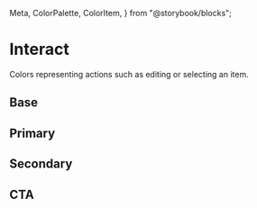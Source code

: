   Meta,
  ColorPalette,
  ColorItem,
} from "@storybook/blocks";

<Meta title="Theme/Palettes/Interact" />

# Interact

Colors representing actions such as editing or selecting an item.

## Base

<ColorContainer className="paletteContainer">
  <ColorPalette className="docs">
    <ColorItem
      title="Background"
      subtitle="--salt-palette-interact-background"
      colors={{
        "--salt-palette-interact-background":
          "var(--salt-palette-interact-background)",
        "--salt-palette-interact-background-disabled":
          "var(--salt-palette-interact-background-disabled)",
        "--salt-palette-interact-background-hover":
          "var(--salt-palette-interact-background-hover)",
        "--salt-palette-interact-background-active":
          "var(--salt-palette-interact-background-active)",
        "--salt-palette-interact-background-blurSelected":
          "var(--salt-palette-interact-background-blurSelected)",
      }}
    />
    <ColorItem
      title="Border"
      subtitle="--salt-palette-interact-border"
      colors={{
        "--salt-palette-interact-border": "var(--salt-palette-interact-border)",
        "--salt-palette-interact-border-hover":
          "var(--salt-palette-interact-border-hover)",
        "--salt-palette-interact-border-active":
          "var(--salt-palette-interact-border-active)",
        "--salt-palette-interact-border-activeDisabled":
          "var(--salt-palette-interact-border-activeDisabled)",
        "--salt-palette-interact-border-disabled":
          "var(--salt-palette-interact-border-disabled)",
        "--salt-palette-interact-border-readonly":
          "var(--salt-palette-interact-border-readonly)",
      }}
    />
    <ColorItem
      title="Foreground"
      subtitle="--salt-palette-interact-foreground"
      colors={{
        "--salt-palette-interact-foreground":
          "var(--salt-palette-interact-foreground)",
        "--salt-palette-interact-foreground-disabled":
          "var(--salt-palette-interact-foreground-disabled)",
        "--salt-palette-interact-foreground-partial":
          "var(--salt-palette-interact-foreground-partial)",
        "--salt-palette-interact-foreground-partialDisabled":
          "var(--salt-palette-interact-foreground-partialDisabled)",
      }}
    />
    <ColorItem
      title="Outline"
      subtitle="--salt-palette-interact-outline"
      colors={{
        "--salt-palette-interact-outline":
          "var(--salt-palette-interact-outline)",
      }}
    />
  </ColorPalette>
</ColorContainer>

## Primary

<ColorContainer className="paletteContainer">
  <ColorPalette className="docs">
    <ColorItem
      title="Background"
      subtitle="--salt-palette-interact-primary-background"
      colors={{
        "--salt-palette-interact-primary-background":
          "var(--salt-palette-interact-primary-background)",
        "--salt-palette-interact-primary-background-hover":
          "var(--salt-palette-interact-primary-background-hover)",
        "--salt-palette-interact-primary-background-active":
          "var(--salt-palette-interact-primary-background-active)",
        "--salt-palette-interact-primary-background-activeDisabled":
          "var(--salt-palette-interact-primary-background-activeDisabled)",
        "--salt-palette-interact-primary-background-disabled":
          "var(--salt-palette-interact-primary-background-disabled)",
      }}
    />
    <ColorItem
      title="Foreground"
      subtitle="--salt-palette-interact-primary-foreground"
      colors={{
        "--salt-palette-interact-primary-foreground":
          "var(--salt-palette-interact-primary-foreground)",
        "--salt-palette-interact-primary-foreground-hover":
          "var(--salt-palette-interact-primary-foreground-hover)",
        "--salt-palette-interact-primary-foreground-active":
          "var(--salt-palette-interact-primary-foreground-active)",
        "--salt-palette-interact-primary-foreground-activeDisabled":
          "var(--salt-palette-interact-primary-foreground-activeDisabled)",
        "--salt-palette-interact-primary-foreground-disabled":
          "var(--salt-palette-interact-primary-foreground-disabled)",
      }}
    />
  </ColorPalette>
</ColorContainer>

## Secondary

<ColorContainer className="paletteContainer">
  <ColorPalette className="docs">
    <ColorItem
      title="Background"
      subtitle="--salt-palette-interact-secondary-background"
      colors={{
        "--salt-palette-interact-secondary-background":
          "var(--salt-palette-interact-secondary-background)",
        "--salt-palette-interact-secondary-background-hover":
          "var(--salt-palette-interact-secondary-background-hover)",
        "--salt-palette-interact-secondary-background-active":
          "var(--salt-palette-interact-secondary-background-active)",
        "--salt-palette-interact-secondary-background-activeDisabled":
          "var(--salt-palette-interact-secondary-background-activeDisabled)",
        "--salt-palette-interact-secondary-background-disabled":
          "var(--salt-palette-interact-secondary-background-disabled)",
      }}
    />
    <ColorItem
      title="Foreground"
      subtitle="--salt-palette-interact-secondary-foreground"
      colors={{
        "--salt-palette-interact-secondary-foreground":
          "var(--salt-palette-interact-secondary-foreground)",
        "--salt-palette-interact-secondary-foreground-hover":
          "var(--salt-palette-interact-secondary-foreground-hover)",
        "--salt-palette-interact-secondary-foreground-active":
          "var(--salt-palette-interact-secondary-foreground-active)",
        "--salt-palette-interact-secondary-foreground-activeDisabled":
          "var(--salt-palette-interact-secondary-foreground-activeDisabled)",
        "--salt-palette-interact-secondary-foreground-disabled":
          "var(--salt-palette-interact-secondary-foreground-disabled)",
      }}
    />
  </ColorPalette>
</ColorContainer>

## CTA

<ColorContainer className="paletteContainer">
  <ColorPalette className="docs">
    <ColorItem
      title="Background"
      subtitle="--salt-palette-interact-cta-background"
      colors={{
        "--salt-palette-interact-cta-background":
          "var(--salt-palette-interact-cta-background)",
        "--salt-palette-interact-cta-background-hover":
          "var(--salt-palette-interact-cta-background-hover)",
        "--salt-palette-interact-cta-background-active":
          "var(--salt-palette-interact-cta-background-active)",
        "--salt-palette-interact-cta-background-activeDisabled":
          "var(--salt-palette-interact-cta-background-activeDisabled)",
        "--salt-palette-interact-cta-background-disabled":
          "var(--salt-palette-interact-cta-background-disabled)",
      }}
    />
    <ColorItem
      title="Foreground"
      subtitle="--salt-palette-interact-cta-foreground"
      colors={{
        "--salt-palette-interact-cta-foreground":
          "var(--salt-palette-interact-cta-foreground)",
        "--salt-palette-interact-cta-foreground-hover":
          "var(--salt-palette-interact-cta-foreground-hover)",
        "--salt-palette-interact-cta-foreground-active":
          "var(--salt-palette-interact-cta-foreground-active)",
        "--salt-palette-interact-cta-foreground-activeDisabled":
          "var(--salt-palette-interact-cta-foreground-activeDisabled)",
        "--salt-palette-interact-cta-foreground-disabled":
          "var(--salt-palette-interact-cta-foreground-disabled)",
      }}
    />
  </ColorPalette>
</ColorContainer>
